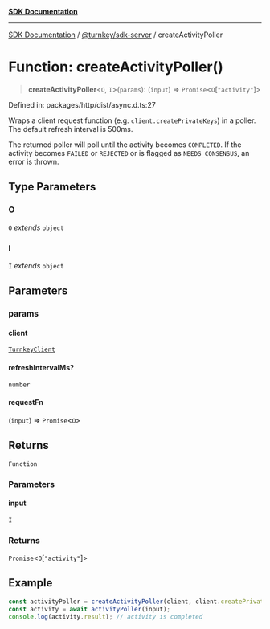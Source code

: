 [**SDK Documentation**](../../../README.mdx)

***

[SDK Documentation](../../../packages.mdx) / [@turnkey/sdk-server](../README.mdx) / createActivityPoller

# Function: createActivityPoller()

> **createActivityPoller**\<`O`, `I`\>(`params`): (`input`) => `Promise`\<`O`\[`"activity"`\]\>

Defined in: packages/http/dist/async.d.ts:27

Wraps a client request function (e.g. `client.createPrivateKeys`) in a poller.
The default refresh interval is 500ms.

The returned poller will poll until the activity becomes `COMPLETED`.
If the activity becomes `FAILED` or `REJECTED` or is flagged as `NEEDS_CONSENSUS`, an error is thrown.

## Type Parameters

### O

`O` *extends* `object`

### I

`I` *extends* `object`

## Parameters

### params

#### client

[`TurnkeyClient`](../../http/classes/TurnkeyClient.mdx)

#### refreshIntervalMs?

`number`

#### requestFn

(`input`) => `Promise`\<`O`\>

## Returns

`Function`

### Parameters

#### input

`I`

### Returns

`Promise`\<`O`\[`"activity"`\]\>

## Example

```ts
const activityPoller = createActivityPoller(client, client.createPrivateKeys);
const activity = await activityPoller(input);
console.log(activity.result); // activity is completed
```
